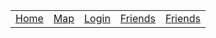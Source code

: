 <table>
    <tr>
        <td><a href="/">Home</a></td>
        <td><a href="/map">Map</a></td>
        <td><a href="/login">Login</a></td>
        <td><a href="/friends">Friends</a></td>
        <td><a href="/newlogin">Friends</a></td>
    </tr>
</table>

